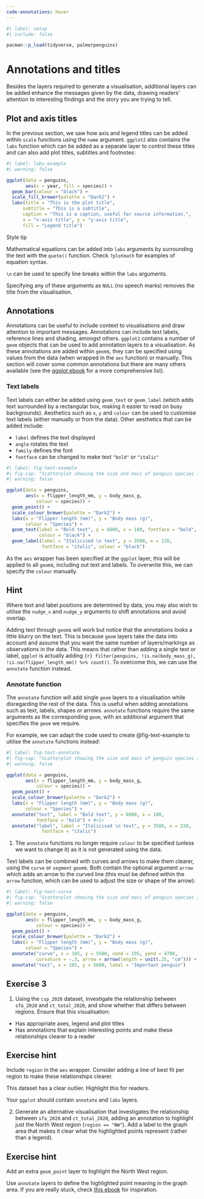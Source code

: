 ```yaml
---
code-annotations: hover
---
```


```r
#| label: setup
#| include: false

pacman::p_load(tidyverse, palmerpenguins)
```

# Annotations and titles

Besides the layers required to generate a visualisation, additional layers can be added enhance the messages given by the data, drawing readers’ attention to interesting findings and the story you are trying to tell. 

## Plot and axis titles
In the previous section, we saw how axis and legend titles can be added within `scale` functions using the `name` argument. `ggplot2` also contains the `labs` function which can be added as a separate layer to control these titles and can also add plot titles, subtitles and footnotes:

```r
#| label: labs-example
#| warning: false

ggplot(data = penguins, 
       aes(x = year, fill = species)) +
  geom_bar(colour = "black") +
  scale_fill_brewer(palette = "Dark2") +
  labs(title = "This is the plot title",
      subtitle = "This is a subtitle",
      caption = "This is a caption, useful for source information.",
      x = "x-axis title", y = "y-axis title", 
      fill = "Legend title")  
```

:::{.stylebox}

::::{.stylebox-header}
:::::{.stylebox-icon}
:::::
Style tip
::::

::::{.stylebox-body}
Mathematical equations can be added into `labs` arguments by surrounding the text with the `quote()` function. Check `?plotmath` for examples of equation syntax.

`\n` can be used to specify line breaks within the `labs` arguments.

Specifying any of these arguments as `NULL` (no speech marks) removes the title from the visualisation.
::::

:::

## Annotations
Annotations can be useful to include context to visualisations and draw attention to important messages. Annotations can include text labels, reference lines and shading, amongst others. `ggplot2` contains a number of `geom` objects that can be used to add annotation layers to a visualisation. As these annotations are added within `geom`s, they can be specified using values from the data (when wrapped in the `aes` function) or manually. This section will cover some common annotations but there are many others available (see the [ggplot ebook](https://ggplot2-book.org/annotations) for a more comprehensive list).

### Text labels
Text labels can either be added using `geom_text` or `geom_label` (which adds text surrounded by a rectangular box, making it easier to read on busy backgrounds). Aesthetics such as `x`, `y` and `colour` can be used to customise text labels (either manually or from the data). Other aesthetics that can be added include:

- `label` defines the text displayed
- `angle` rotates the text
- `family` defines the font 
- `fontface` can be changed to make text `"bold"` or `"italic"`


```r
#| label: fig-text-example
#| fig-cap: "Scatterplot showing the size and mass of penguin species in the Palmer Archipelago, Antarctica."
#| warning: false

ggplot(data = penguins,
       aes(x = flipper_length_mm, y = body_mass_g, 
           colour = species)) +
  geom_point() +
  scale_colour_brewer(palette = "Dark2") +
  labs(x = "Flipper length (mm)", y = "Body mass (g)",
       colour = "Species") +
  geom_text(label = "Bold text", y = 6000, x = 180, fontface = "bold",
            colour = "black") +
  geom_label(label = "Italicised \n text", y = 3500, x = 220, 
             fontface = "italic", colour = "black")

```

:::{.callout-warning}
As the `aes` wrapper has been specified at the `ggplot` layer, this will be applied to all `geom`s, including out text and labels. To overwrite this, we can specify the `colour` manually.
:::

:::{.callout-tip}
## Hint

Where text and label positions are determined by data, you may also wish to utilise the `nudge_x` and `nudge_y` arguments to shift annotations and avoid overlap.
:::

Adding text through `geom`s will work but notice that the annotations looks a little blurry on the text. This is because `geom` layers take the data into account and assume that you want the same number of layers/markings as observations in the data. This means that rather than adding a single text or label, `ggplot` is actually adding `{r} filter(penguins, !is.na(body_mass_g), !is.na(flipper_length_mm)) %>% count()`. To overcome this, we can use the `annotate` function instead.

### Annotate function
The `annotate` function will add single `geom` layers to a visualisation while disregarding the rest of the data. This is useful when adding annotations such as text, labels, shapes or arrows. `annotate` functions require the same arguments as the corresponding `geom`, with an additional argument that specifies the `geom` we require. 

For example, we can adapt the code used to create @fig-text-example to utilise the `annotate` functions instead:

```r
#| label: fig-text-annotate
#| fig-cap: "Scatterplot showing the size and mass of penguin species in the Palmer Archipelago, Antarctica."
#| warning: false

ggplot(data = penguins,
       aes(x = flipper_length_mm, y = body_mass_g, 
           colour = species)) +
  geom_point() +
  scale_colour_brewer(palette = "Dark2") +
  labs(x = "Flipper length (mm)", y = "Body mass (g)",
       colour = "Species") +
  annotate("text", label = "Bold text", y = 6000, x = 180, 
           fontface = "bold") + #<1>
  annotate("label", label = "Italicised \n text", y = 3500, x = 220, 
             fontface = "italic")

```

1. The `annotate` functions no longer require `colour` to be specified (unless we want to change it) as it is not generated using the data.

Text labels can be combined with curves and arrows to make them clearer, using the `curve` or `segment` `geom`s. Both contain the optional argument `arrow` which adds an arrow to the curved line (this must be defined within the `arrow` function, which can be used to adjust the size or shape of the arrow):


```r
#| label: fig-text-curve
#| fig-cap: "Scatterplot showing the size and mass of penguin species in the Palmer Archipelago, Antarctica."
#| warning: false

ggplot(data = penguins,
       aes(x = flipper_length_mm, y = body_mass_g, 
           colour = species)) +
  geom_point() +
  scale_colour_brewer(palette = "Dark2") +
  labs(x = "Flipper length (mm)", y = "Body mass (g)",
       colour = "Species") +
  annotate("curve", x = 185, y = 5500, xend = 195, yend = 4700, 
           curvature = -.3, arrow = arrow(length = unit(.25, "cm"))) +
  annotate("text", x = 185, y = 5600, label = "Important penguin")
```

## Exercise 3 {.unnumbered}
1. Using the `csp_2020` dataset, investigate the relationship between `sfa_2020` and `ct_total_2020`, and show whether that differs between regions. Ensure that this visualisation:

- Has appropriate axes, legend and plot titles
- Has annotations that explain interesting points and make these relationships clearer to a reader

:::{.callout-caution collapse="true"}
## Exercise hint

Include `region` in the `aes` wrapper. Consider adding a line of best fit per region to make these relationships clearer.

This dataset has a clear outlier. Highlight this for readers.

Your `ggplot` should contain `annotate` and `labs` layers.
:::

2. Generate an alternative visualisation that investigates the relationship between `sfa_2020` and `ct_total_2020`, adding an annotation to highlight just the North West region (`region == "NW"`). Add a label to the graph area that makes it clear what the highlighted points represent (rather than a legend).

:::{.callout-caution collapse="true"}
## Exercise hint

Add an extra `geom_point` layer to highlight the North West region.

Use `annotate` layers to define the highlighted point meaning in the graph area. If you are really stuck, check [this ebook](https://ggplot2-book.org/annotations#sec-text-labels) for inspiration.
:::